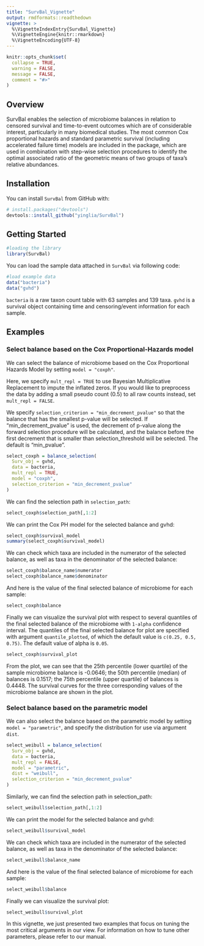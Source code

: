 ```yaml
---
title: "SurvBal_Vignette"
output: rmdformats::readthedown
vignette: >
  %\VignetteIndexEntry{SurvBal_Vignette}
  %\VignetteEngine{knitr::rmarkdown}
  %\VignetteEncoding{UTF-8}
---
```


```r
knitr::opts_chunk$set(
  collapse = TRUE,
  warning = FALSE, 
  message = FALSE,
  comment = "#>"
)
```


## Overview

SurvBal enables the selection of microbiome balances in relation to censored survival and time-to-event outcomes which are of considerable interest, particularly in many biomedical studies. The most common Cox proportional hazards and standard parametric survival (including accelerated failure time) models are included in the package, which are used in combination with step-wise selection procedures to identify the optimal associated ratio of the geometric means of two groups of taxa’s relative abundances.

## Installation 

You can install `SurvBal` from GitHub with:

```r
# install.packages("devtools")
devtools::install_github("yinglia/SurvBal")
```

## Getting Started

```r
#loading the library
library(SurvBal)
```

You can load the sample data attached in `SurvBal` via following code:

```r
#load example data
data("bacteria")
data("gvhd")
```

`bacteria` is a raw taxon count table with 63 samples and 139 taxa. `gvhd` is a survival object containing time and censoring/event information for each sample.


## Examples

### Select balance based on the Cox Proportional-Hazards model

We can select the balance of microbiome based on the Cox Proportional Hazards Model by setting `model = "coxph"`. 


Here, we specify `mult_repl = TRUE` to use Bayesian Multiplicative Replacement to impute the inflated zeros. If you would like to preprocess the data by adding a small pseudo count (0.5) to all raw counts instead, set `mult_repl = FALSE`.

We specify `selection_criterion = "min_decrement_pvalue"` so that the balance that has the smallest p-value will be selected. If “min_decrement_pvalue” is used, the decrement of p-value along the forward selection procedure will be calculated, and the balance before the first decrement that is smaller than selection_threshold will be selected. The default is “min_pvalue”.


```r
select_coxph = balance_selection(
  Surv_obj = gvhd,
  data = bacteria,
  mult_repl = TRUE,
  model = "coxph",
  selection_criterion = "min_decrement_pvalue"
)
```

We can find the selection path in `selection_path`:

```r
select_coxph$selection_path[,1:2]
```

We can print the Cox PH model for the selected balance and gvhd:

```r
select_coxph$survival_model
summary(select_coxph$survival_model)
```

We can check which taxa are included in the numerator of the selected balance, as well as taxa in the denominator of the selected balance:

```r
select_coxph$balance_name$numerator
select_coxph$balance_name$denominator
```

And here is the value of the final selected balance of microbiome for each sample:

```r
select_coxph$balance
```

Finally we can visualize the survival plot with respect to several quantiles of the final selected balance of the microbiome with `1-alpha` confidence interval. The quantiles of the final selected balance for plot are specified with argument `quantile_plotted`, of which the default value is `c(0.25, 0.5, 0.75)`. The default value of alpha is `0.05`.

```r
select_coxph$survival_plot
```

From the plot, we can see that the 25th percentile (lower quartile) of the sample microbiome balance is -0.0646; the 50th percentile (median) of balances is 0.1517; the 75th percentile (upper quartile) of balances is 0.4448. The survival curves for the three corresponding values of the microbiome balance are shown in the plot. 

### Select balance based on the parametric model

We can also select the balance based on the parametric model by setting `model = "parametric"`, and specify the distribution for use via argument `dist`. 


```r
select_weibull = balance_selection(
  Surv_obj = gvhd,
  data = bacteria,
  mult_repl = FALSE,
  model = "parametric",
  dist = "weibull",
  selection_criterion = "min_decrement_pvalue"
)
```

Similarly, we can find the selection path in selection_path:

```r
select_weibull$selection_path[,1:2]
```

We can print the model for the selected balance and gvhd:

```r
select_weibull$survival_model
```

We can check which taxa are included in the numerator of the selected balance, as well as taxa in the denominator of the selected balance:



```r
select_weibull$balance_name
```

And here is the value of the final selected balance of microbiome for each sample:

```r
select_weibull$balance
```

Finally we can visualize the survival plot:

```r
select_weibull$survival_plot
```

In this vignette, we just presented two examples that focus on tuning the most critical arguments in our view. For information on how to tune other parameters, please refer to our manual.


